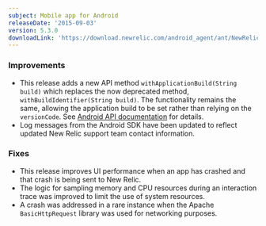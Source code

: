 ```yaml
---
subject: Mobile app for Android
releaseDate: '2015-09-03'
version: 5.3.0
downloadLink: 'https://download.newrelic.com/android_agent/ant/NewRelic_Android_Agent_5.3.0.zip'
---
```


### Improvements

* This release adds a new API method `withApplicationBuild(String build)` which replaces the now deprecated method, `withBuildIdentifier(String build)`. The functionality remains the same, allowing the application build to be set rather than relying on the `versionCode`. See [Android API documentation](/docs/mobile-monitoring/mobile-sdk-api/new-relic-mobile-sdk-api/work-android-sdk-api) for details.
* Log messages from the Android SDK have been updated to reflect updated New Relic support team contact information.

### Fixes

* This release improves UI performance when an app has crashed and that crash is being sent to New Relic.
* The logic for sampling memory and CPU resources during an interaction trace was improved to limit the use of system resources.
* A crash was addressed in a rare instance when the Apache `BasicHttpRequest` library was used for networking purposes.
